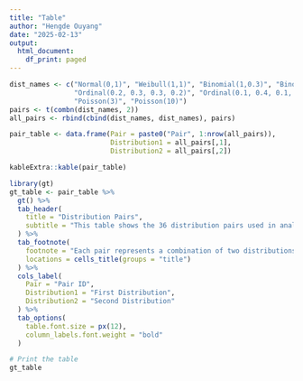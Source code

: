 ```yaml
---
title: "Table"
author: "Hengde Ouyang"
date: "2025-02-13"
output:
  html_document:
    df_print: paged
---
```




```r
dist_names <- c("Normal(0,1)", "Weibull(1,1)", "Binomial(1,0.3)", "Binomial(1,0.8)", 
                "Ordinal(0.2, 0.3, 0.3, 0.2)", "Ordinal(0.1, 0.4, 0.1, 0.4)", 
                "Poisson(3)", "Poisson(10)")
pairs <- t(combn(dist_names, 2))
all_pairs <- rbind(cbind(dist_names, dist_names), pairs)

pair_table <- data.frame(Pair = paste0("Pair", 1:nrow(all_pairs)),
                         Distribution1 = all_pairs[,1],
                         Distribution2 = all_pairs[,2])

kableExtra::kable(pair_table)
```





```r
library(gt)
gt_table <- pair_table %>%
  gt() %>%
  tab_header(
    title = "Distribution Pairs",
    subtitle = "This table shows the 36 distribution pairs used in analysis."
  ) %>%
  tab_footnote(
    footnote = "Each pair represents a combination of two distributions for analysis.",
    locations = cells_title(groups = "title")
  ) %>%
  cols_label(
    Pair = "Pair ID",
    Distribution1 = "First Distribution",
    Distribution2 = "Second Distribution"
  ) %>%
  tab_options(
    table.font.size = px(12),
    column_labels.font.weight = "bold"
  )

# Print the table
gt_table
```
